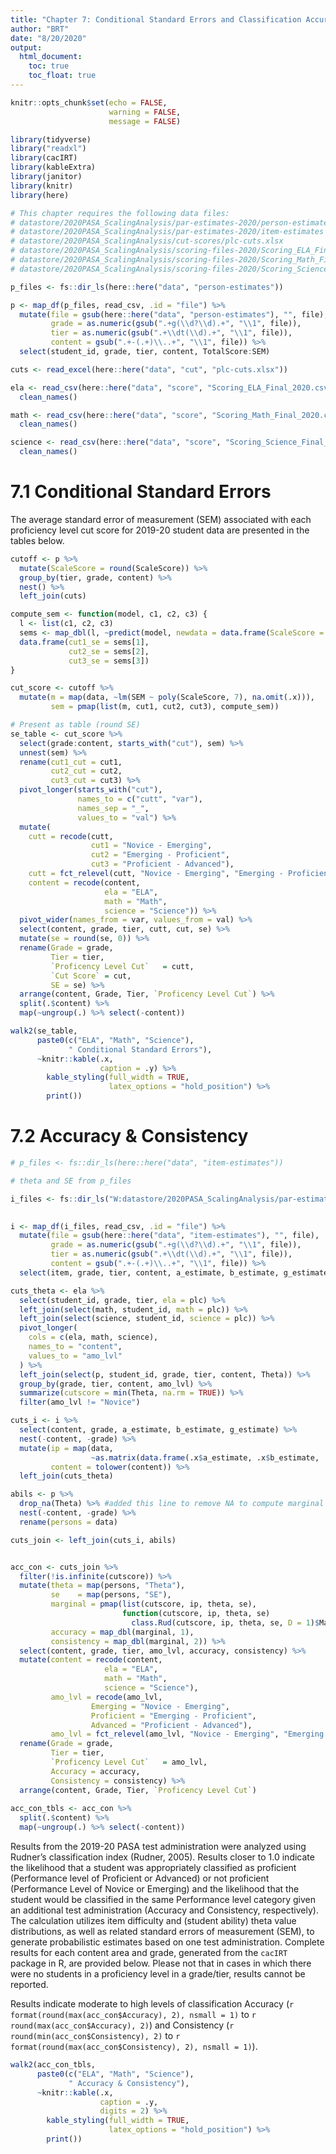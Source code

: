```yaml
---
title: "Chapter 7: Conditional Standard Errors and Classification Accuracy & Consistency"
author: "BRT"
date: "8/20/2020"
output:
  html_document:
    toc: true
    toc_float: true
---
```


```r
knitr::opts_chunk$set(echo = FALSE,
                      warning = FALSE,
                      message = FALSE)

library(tidyverse)
library("readxl")
library(cacIRT)
library(kableExtra)
library(janitor)
library(knitr)
library(here)

# This chapter requires the following data files:
# datastore/2020PASA_ScalingAnalysis/par-estimates-2020/person-estimates
# datastore/2020PASA_ScalingAnalysis/par-estimates-2020/item-estimates
# datastore/2020PASA_ScalingAnalysis/cut-scores/plc-cuts.xlsx
# datastore/2020PASA_ScalingAnalysis/scoring-files-2020/Scoring_ELA_Final_2020.csv
# datastore/2020PASA_ScalingAnalysis/scoring-files-2020/Scoring_Math_Final_2020.csv
# datastore/2020PASA_ScalingAnalysis/scoring-files-2020/Scoring_Science_Final_2020.csv

p_files <- fs::dir_ls(here::here("data", "person-estimates"))

p <- map_df(p_files, read_csv, .id = "file") %>%
  mutate(file = gsub(here::here("data", "person-estimates"), "", file),
         grade = as.numeric(gsub(".+g(\\d?\\d).+", "\\1", file)),
         tier = as.numeric(gsub(".+\\dt(\\d).+", "\\1", file)),
         content = gsub(".+-(.+)\\..+", "\\1", file)) %>%
  select(student_id, grade, tier, content, TotalScore:SEM)

cuts <- read_excel(here::here("data", "cut", "plc-cuts.xlsx"))

ela <- read_csv(here::here("data", "score", "Scoring_ELA_Final_2020.csv")) %>%
  clean_names()

math <- read_csv(here::here("data", "score", "Scoring_Math_Final_2020.csv")) %>%
  clean_names()

science <- read_csv(here::here("data", "score", "Scoring_Science_Final_2020.csv")) %>%
  clean_names()
```

# 7.1 Conditional Standard Errors 

The average standard error of measurement (SEM) associated with each proficiency
level cut score for 2019-20 student data are presented in the tables below. 

```r

cutoff <- p %>%
  mutate(ScaleScore = round(ScaleScore)) %>%
  group_by(tier, grade, content) %>%
  nest() %>%
  left_join(cuts)

compute_sem <- function(model, c1, c2, c3) {
  l <- list(c1, c2, c3)
  sems <- map_dbl(l, ~predict(model, newdata = data.frame(ScaleScore = .x)))
  data.frame(cut1_se = sems[1],
             cut2_se = sems[2],
             cut3_se = sems[3])
}

cut_score <- cutoff %>%
  mutate(m = map(data, ~lm(SEM ~ poly(ScaleScore, 7), na.omit(.x))),
         sem = pmap(list(m, cut1, cut2, cut3), compute_sem))

# Present as table (round SE)
se_table <- cut_score %>%
  select(grade:content, starts_with("cut"), sem) %>%
  unnest(sem) %>%
  rename(cut1_cut = cut1,
         cut2_cut = cut2,
         cut3_cut = cut3) %>%
  pivot_longer(starts_with("cut"),
               names_to = c("cutt", "var"),
               names_sep = "_",
               values_to = "val") %>%
  mutate(
    cutt = recode(cutt,
                  cut1 = "Novice - Emerging",
                  cut2 = "Emerging - Proficient",
                  cut3 = "Proficient - Advanced"),
    cutt = fct_relevel(cutt, "Novice - Emerging", "Emerging - Proficient"),
    content = recode(content,
                     ela = "ELA",
                     math = "Math",
                     science = "Science")) %>% 
  pivot_wider(names_from = var, values_from = val) %>%
  select(content, grade, tier, cutt, cut, se) %>% 
  mutate(se = round(se, 0)) %>% 
  rename(Grade = grade,
         Tier = tier,
         `Proficency Level Cut`   = cutt,
         `Cut Score` = cut,
         SE = se) %>% 
  arrange(content, Grade, Tier, `Proficency Level Cut`) %>% 
  split(.$content) %>%
  map(~ungroup(.) %>% select(-content))

walk2(se_table,
      paste0(c("ELA", "Math", "Science"),
             " Conditional Standard Errors"),
      ~knitr::kable(.x, 
                    caption = .y) %>%
        kable_styling(full_width = TRUE,
                      latex_options = "hold_position") %>%
        print())

```

# 7.2 Accuracy & Consistency

```r
# p_files <- fs::dir_ls(here::here("data", "item-estimates"))

# theta and SE from p_files

i_files <- fs::dir_ls("W:datastore/2020PASA_ScalingAnalysis/par-estimates-2020/item-estimates")

 
i <- map_df(i_files, read_csv, .id = "file") %>%
  mutate(file = gsub(here::here("data", "item-estimates"), "", file),
         grade = as.numeric(gsub(".+g(\\d?\\d).+", "\\1", file)),
         tier = as.numeric(gsub(".+\\dt(\\d).+", "\\1", file)),
         content = gsub(".+-(.+)\\..+", "\\1", file)) %>%
  select(item, grade, tier, content, a_estimate, b_estimate, g_estimate)

cuts_theta <- ela %>% 
  select(student_id, grade, tier, ela = plc) %>% 
  left_join(select(math, student_id, math = plc)) %>% 
  left_join(select(science, student_id, science = plc)) %>% 
  pivot_longer(
    cols = c(ela, math, science),
    names_to = "content",
    values_to = "amo_lvl"
  ) %>% 
  left_join(select(p, student_id, grade, tier, content, Theta)) %>% 
  group_by(grade, tier, content, amo_lvl) %>% 
  summarize(cutscore = min(Theta, na.rm = TRUE)) %>% 
  filter(amo_lvl != "Novice") 

cuts_i <- i %>%
  select(content, grade, a_estimate, b_estimate, g_estimate) %>% 
  nest(-content, -grade) %>%
  mutate(ip = map(data, 
                  ~as.matrix(data.frame(.x$a_estimate, .x$b_estimate, .x$g_estimate))),
         content = tolower(content)) %>%
  left_join(cuts_theta)

abils <- p %>%
  drop_na(Theta) %>% #added this line to remove NA to compute marginal below
  nest(-content, -grade) %>%
  rename(persons = data)

cuts_join <- left_join(cuts_i, abils)


acc_con <- cuts_join %>%
  filter(!is.infinite(cutscore)) %>% 
  mutate(theta = map(persons, "Theta"),
         se    = map(persons, "SE"),
         marginal = pmap(list(cutscore, ip, theta, se),
                         function(cutscore, ip, theta, se)
                           class.Rud(cutscore, ip, theta, se, D = 1)$Marginal),
         accuracy = map_dbl(marginal, 1),
         consistency = map_dbl(marginal, 2)) %>% 
  select(content, grade, tier, amo_lvl, accuracy, consistency) %>%
  mutate(content = recode(content,
                     ela = "ELA",
                     math = "Math",
                     science = "Science"),
         amo_lvl = recode(amo_lvl,
                  Emerging = "Novice - Emerging",
                  Proficient = "Emerging - Proficient",
                  Advanced = "Proficient - Advanced"),
         amo_lvl = fct_relevel(amo_lvl, "Novice - Emerging", "Emerging - Proficient")) %>% 
  rename(Grade = grade,
         Tier = tier,
         `Proficency Level Cut`   = amo_lvl,
         Accuracy = accuracy,
         Consistency = consistency) %>% 
  arrange(content, Grade, Tier, `Proficency Level Cut`)
  
acc_con_tbls <- acc_con %>%   
  split(.$content) %>%
  map(~ungroup(.) %>% select(-content))
```

Results from the 2019-20 PASA test administration were analyzed using Rudner's
classification index (Rudner, 2005). Results closer to 1.0 indicate the
likelihood that a student was appropriately classified as proficient (Performance level of Proficient or Advanced) or not proficient (Performance Level of Novice or Emerging) and the
likelihood that the student would be classified in the same Performance level category given an additional test administration (Accuracy and Consistency, respectively). The
calculation utilizes item difficulty and (student ability) theta value
distributions, as well as related standard errors of measurement (SEM), to
generate probabilistic estimates based on one test administration. Complete
results for each content area and grade, generated from the `cacIRT` package in R,
are provided below. Please not that in cases in which there were no students in a proficiency level in a grade/tier, results cannot be reported.

Results indicate moderate to high levels of classification Accuracy (`r format(round(max(acc_con$Accuracy), 2), nsmall = 1)` to `r round(max(acc_con$Accuracy), 2)`) and Consistency (`r round(min(acc_con$Consistency), 2)` to `r format(round(max(acc_con$Consistency), 2), nsmall = 1)`).

```r
walk2(acc_con_tbls,
      paste0(c("ELA", "Math", "Science"),
             " Accuracy & Consistency"),
      ~knitr::kable(.x, 
                    caption = .y,
                    digits = 2) %>%
        kable_styling(full_width = TRUE,
                      latex_options = "hold_position") %>%
        print())

```